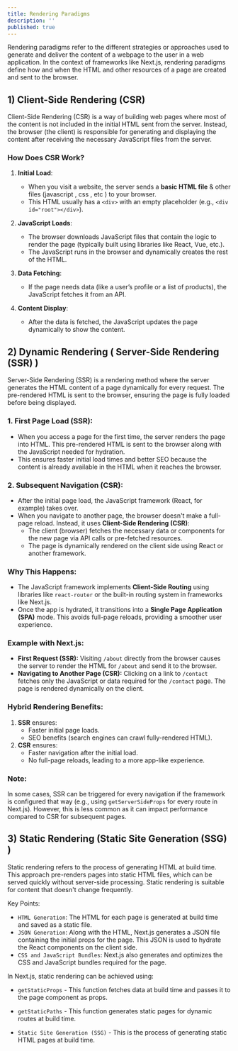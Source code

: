```yaml
---
title: Rendering Paradigms
description: ''
published: true
---
```


Rendering paradigms refer to the different strategies or approaches used to generate and deliver the content of a webpage to the user in a web application. In the context of frameworks like Next.js, rendering paradigms define how and when the HTML and other resources of a page are created and sent to the browser.

## **1) Client-Side Rendering (CSR)**

Client-Side Rendering (CSR) is a way of building web pages where most of the content is not included in the initial HTML sent from the server. Instead, the browser (the client) is responsible for generating and displaying the content after receiving the necessary JavaScript files from the server.


### How Does CSR Work?

1. **Initial Load**:
   - When you visit a website, the server sends a **basic HTML file** & other files (javascript , css , etc ) to your browser.
   - This HTML usually has a `<div>` with an empty placeholder (e.g., `<div id="root"></div>`).

2. **JavaScript Loads**:
   - The browser downloads JavaScript files that contain the logic to render the page (typically built using libraries like React, Vue, etc.).
   - The JavaScript runs in the browser and dynamically creates the rest of the HTML.

3. **Data Fetching**:
   - If the page needs data (like a user’s profile or a list of products), the JavaScript fetches it from an API.

4. **Content Display**:
   - After the data is fetched, the JavaScript updates the page dynamically to show the content.


## **2) Dynamic Rendering ( Server-Side Rendering (SSR) )** 

Server-Side Rendering (SSR) is a rendering method where the server generates the HTML content of a page dynamically for every request. The pre-rendered HTML is sent to the browser, ensuring the page is fully loaded before being displayed.


### 1. **First Page Load (SSR):**
   - When you access a page for the first time, the server renders the page into HTML. This pre-rendered HTML is sent to the browser along with the JavaScript needed for hydration.
   - This ensures faster initial load times and better SEO because the content is already available in the HTML when it reaches the browser.

### 2. **Subsequent Navigation (CSR):**
   - After the initial page load, the JavaScript framework (React, for example) takes over.
   - When you navigate to another page, the browser doesn't make a full-page reload. Instead, it uses **Client-Side Rendering (CSR)**:
     - The client (browser) fetches the necessary data or components for the new page via API calls or pre-fetched resources.
     - The page is dynamically rendered on the client side using React or another framework.

### Why This Happens:
- The JavaScript framework implements **Client-Side Routing** using libraries like `react-router` or the built-in routing system in frameworks like Next.js.
- Once the app is hydrated, it transitions into a **Single Page Application (SPA)** mode. This avoids full-page reloads, providing a smoother user experience.

### Example with Next.js:
- **First Request (SSR):**
  Visiting `/about` directly from the browser causes the server to render the HTML for `/about` and send it to the browser.
- **Navigating to Another Page (CSR):**
  Clicking on a link to `/contact` fetches only the JavaScript or data required for the `/contact` page. The page is rendered dynamically on the client.

### Hybrid Rendering Benefits:
1. **SSR** ensures:
   - Faster initial page loads.
   - SEO benefits (search engines can crawl fully-rendered HTML).
2. **CSR** ensures:
   - Faster navigation after the initial load.
   - No full-page reloads, leading to a more app-like experience.

### Note:
In some cases, SSR can be triggered for every navigation if the framework is configured that way (e.g., using `getServerSideProps` for every route in Next.js). However, this is less common as it can impact performance compared to CSR for subsequent pages. 



## **3) Static Rendering (Static Site Generation (SSG) )**

Static rendering refers to the process of generating HTML at build time. This approach pre-renders pages into static HTML files, which can be served quickly without server-side processing. Static rendering is suitable for content that doesn't change frequently.

Key Points:

- `HTML Generation`: The HTML for each page is generated at build time and saved as a static file.
- `JSON Generation`: Along with the HTML, Next.js generates a JSON file containing the initial props for the page. This JSON is used to hydrate the React components on the client side.
- `CSS and JavaScript Bundles`: Next.js also generates and optimizes the CSS and JavaScript bundles required for the page.

In Next.js, static rendering can be achieved using:

- `getStaticProps` - This function fetches data at build time and passes it to the page component as props.

- `getStaticPaths` - This function generates static pages for dynamic routes at build time.

- `Static Site Generation (SSG)` - This is the process of generating static HTML pages at build time.
